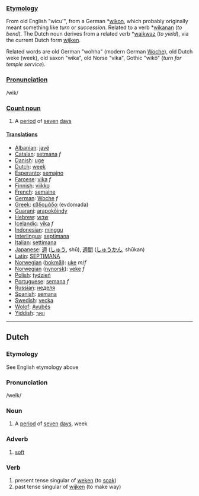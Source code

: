 ===[[Etymology]]===
From old English "wicu'", from a German *[[wikon]], which probably originally meant something like ''turn'' or ''succession''. Related to a verb *[[wikanan]] (''to bend''). The Dutch noun derives from a related verb *[[waikwaz]] (''to yield''), via the current Dutch form [[wijken]].

Related words are old German "wohha" (modern German [[Woche]]), old Dutch weke (week), old saxon "wika", old Norse "vika", Gothic "wik&ocirc;" (''turn for temple service'').

===[[Pronunciation]]===
/wik/
===[[Count noun]]===
# A [[period]] of [[seven]] [[day]]s

====[[Translation]]s====
*[[Albanian]]: [[javë]]
*[[Catalan]]: [[setmana]] ''f''
*[[Danish]]: [[uge]]
*[[Dutch]]: [[week]]
*[[Esperanto]]: [[semajno]]
*[[Faroese]]: [[vika]] ''f''
*[[Finnish]]: [[viikko]]
*[[French]]: [[semaine]]
*[[German]]: [[Woche]] ''f''
*[[Greek]]: [[εβδομάδα]] (evdomada)
*[[Guarani]]: [[arapokõindy]]
*[[Hebrew]]: [[שבוע]]
*[[Icelandic]]: [[vika]] ''f''
*[[Indonesian]]: [[minggu]]
*[[Interlingua]]: [[septimana]]
*[[Italian]]: [[settimana]]
*[[Japanese]]: [[週]] ([[しゅう]], shū), [[週間]] ([[しゅうかん]], shūkan)
*[[Latin]]: [[SEPTIMANA]]
*[[Norwegian]] ([[bokmål]]): [[uke]] ''m''/''f''
*[[Norwegian]] ([[nynorsk]]): [[veke]] ''f''
*[[Polish]]: [[tydzień]]
*[[Portuguese]]: [[semana]] ''f''
*[[Russian]]: [[неделя]]
*[[Spanish]]: [[semana]]
*[[Swedish]]: [[vecka]]
*[[Wolof]]: [[Ayubés]]
*[[Yiddish]]: [[וואָך]]

--------

==Dutch==
===Etymology===
See English etymology above
===Pronunciation===

/weIk/

===Noun===

# A [[period]] of [[seven]] [[day]]s, week


===Adverb===

# [[soft]]


===Verb===
# present tense singular of [[weken]] (to [[soak]])
# past tense singular of [[wijken]] (to make way)